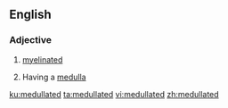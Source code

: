 ==English==

===Adjective===
{{en-adj}}

# {{context|anatomy|lang=en}} [[myelinated]]
# {{context|anatomy|lang=en}} Having a [[medulla]]

[[ku:medullated]]
[[ta:medullated]]
[[vi:medullated]]
[[zh:medullated]]
